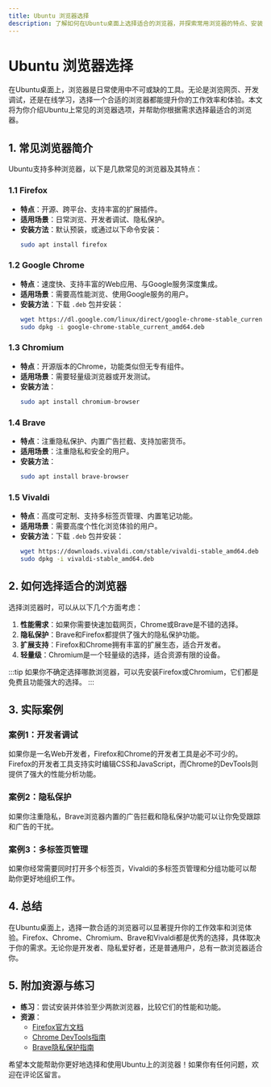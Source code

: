 ```yaml
---
title: Ubuntu 浏览器选择
description: 了解如何在Ubuntu桌面上选择适合的浏览器，并探索常用浏览器的特点、安装方法及使用场景。
---
```


# Ubuntu 浏览器选择

在Ubuntu桌面上，浏览器是日常使用中不可或缺的工具。无论是浏览网页、开发调试，还是在线学习，选择一个合适的浏览器都能提升你的工作效率和体验。本文将为你介绍Ubuntu上常见的浏览器选项，并帮助你根据需求选择最适合的浏览器。

## 1. 常见浏览器简介

Ubuntu支持多种浏览器，以下是几款常见的浏览器及其特点：

### 1.1 Firefox
- **特点**：开源、跨平台、支持丰富的扩展插件。
- **适用场景**：日常浏览、开发者调试、隐私保护。
- **安装方法**：默认预装，或通过以下命令安装：
  ```bash
  sudo apt install firefox
  ```

### 1.2 Google Chrome
- **特点**：速度快、支持丰富的Web应用、与Google服务深度集成。
- **适用场景**：需要高性能浏览、使用Google服务的用户。
- **安装方法**：下载 `.deb` 包并安装：
  ```bash
  wget https://dl.google.com/linux/direct/google-chrome-stable_current_amd64.deb
  sudo dpkg -i google-chrome-stable_current_amd64.deb
  ```

### 1.3 Chromium
- **特点**：开源版本的Chrome，功能类似但无专有组件。
- **适用场景**：需要轻量级浏览器或开发测试。
- **安装方法**：
  ```bash
  sudo apt install chromium-browser
  ```

### 1.4 Brave
- **特点**：注重隐私保护、内置广告拦截、支持加密货币。
- **适用场景**：注重隐私和安全的用户。
- **安装方法**：
  ```bash
  sudo apt install brave-browser
  ```

### 1.5 Vivaldi
- **特点**：高度可定制、支持多标签页管理、内置笔记功能。
- **适用场景**：需要高度个性化浏览体验的用户。
- **安装方法**：下载 `.deb` 包并安装：
  ```bash
  wget https://downloads.vivaldi.com/stable/vivaldi-stable_amd64.deb
  sudo dpkg -i vivaldi-stable_amd64.deb
  ```

## 2. 如何选择适合的浏览器

选择浏览器时，可以从以下几个方面考虑：

1. **性能需求**：如果你需要快速加载网页，Chrome或Brave是不错的选择。
2. **隐私保护**：Brave和Firefox都提供了强大的隐私保护功能。
3. **扩展支持**：Firefox和Chrome拥有丰富的扩展生态，适合开发者。
4. **轻量级**：Chromium是一个轻量级的选择，适合资源有限的设备。

:::tip
如果你不确定选择哪款浏览器，可以先安装Firefox或Chromium，它们都是免费且功能强大的选择。
:::

## 3. 实际案例

### 案例1：开发者调试
如果你是一名Web开发者，Firefox和Chrome的开发者工具是必不可少的。Firefox的开发者工具支持实时编辑CSS和JavaScript，而Chrome的DevTools则提供了强大的性能分析功能。

### 案例2：隐私保护
如果你注重隐私，Brave浏览器内置的广告拦截和隐私保护功能可以让你免受跟踪和广告的干扰。

### 案例3：多标签页管理
如果你经常需要同时打开多个标签页，Vivaldi的多标签页管理和分组功能可以帮助你更好地组织工作。

## 4. 总结

在Ubuntu桌面上，选择一款合适的浏览器可以显著提升你的工作效率和浏览体验。Firefox、Chrome、Chromium、Brave和Vivaldi都是优秀的选择，具体取决于你的需求。无论你是开发者、隐私爱好者，还是普通用户，总有一款浏览器适合你。

## 5. 附加资源与练习

- **练习**：尝试安装并体验至少两款浏览器，比较它们的性能和功能。
- **资源**：
  - [Firefox官方文档](https://developer.mozilla.org/en-US/docs/Mozilla/Firefox)
  - [Chrome DevTools指南](https://developers.google.com/web/tools/chrome-devtools)
  - [Brave隐私保护指南](https://brave.com/privacy/)

希望本文能帮助你更好地选择和使用Ubuntu上的浏览器！如果你有任何问题，欢迎在评论区留言。
